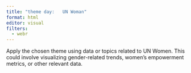 ```yaml
---
title: "theme day:   UN Woman"
format: html
editor: visual
filters:
  - webr
---
```


Apply the chosen theme using data or topics related to UN Women. This could involve visualizing gender-related trends, women's empowerment metrics, or other relevant data.
